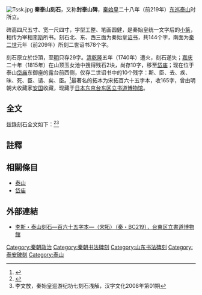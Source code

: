 [[File:Tssk.jpg|thumb]]
'''秦泰山刻石'''，又称'''封泰山碑'''，[[秦始皇|秦始皇]]二十八年（前219年）[[东巡|东巡]][[泰山|泰山]]时所立。

碑高四尺五寸、宽一尺四寸，字型工整、笔画圆健，是秦始皇统一文字后的[[小篆|小篆]]，相传为宰相[[李斯|李斯]]所书。刻石北、东、西三面为秦始皇[[诏书|诏书]]，共144个字，南面为[[秦二世|秦二世]]元年（前209年）所刻二世诏书78个字。

刻石原立於岱頂，至[[明朝|明]]只存29字。[[清朝|清]][[乾隆|乾隆]]五年（1740年）遭火，刻石遂失；[[嘉庆|嘉庆]]二十年（1815年）在山顶玉女池中搜得残石2块，尚存10字，移至[[岱庙|岱庙]]；现在位于泰山[[岱庙|岱庙]]东御座的露台前西侧，仅存二世诏书中的10个残字：斯、臣、去、疾、昧、死、臣、请、矣、臣。<ref>{{Cite web|title=现代拓“秦泰山刻石”拓片，岱廟官方網站|url=http://www.daimiao.cn/contents/88/5528.html|accessdate=2010-07-24|author=|date=|format=|publisher=|language=|archiveurl=|archivedate=|deadurl=no}}</ref>最著名的拓本为宋拓百六十五字本，收165字，曾由明朝大收藏家[[安国（明朝收藏家）|安国]]收藏，现藏于[[日本|日本]][[东京|东京]][[台东区立书道博物馆|台东区立书道博物馆]]。

==全文==
兹錄刻石全文如下：<ref>{{Cite web |url=http://homepage3.nifty.com/brush-art/J1040.html |title=泰山刻石 - 全文の釈文・概要，鎌田舜英の書の展示室 |accessdate=2010-07-24 |archive-date=2009-08-28 |archive-url=https://web.archive.org/web/20090828145739/http://homepage3.nifty.com/brush-art/J1040.html |dead-url=no }}</ref><ref>李文放，秦始皇巡游纪功七刻石浅解，汉字文化2008年第01期</ref>
{{引用|[[秦始皇|皇帝]]臨立，作制明法，臣下修飭。廿有六年，初-{并}-天下，罔不賓服。寴𨊩遠黎，登茲泰山，周覽東極。從臣思迹，本原事業，祗誦功德。治道運行，者產得宜，皆有法式。大義箸明，陲于後嗣，順承勿革。<br><br>皇帝躬聽，既平天下，不懈於治。夙興夜寐，建設長利，專隆教誨。訓經宣達，遠近畢理，咸承聖志。貴賤分明，男女體順，慎遵職事。昭隔內外，靡不清凈，施于昆嗣。化及無窮，遵奉遺詔，永承重戒。<br><br>[[秦二世|皇帝]]曰：“金石刻盡[[始皇帝|始皇帝]]所爲也，今襲號而金石刻辭不稱[[始皇帝|始皇帝]]。其於久遠也，如後嗣爲之者，不稱成功盛德。”丞相臣[[李斯|斯]]、臣[[馮去疾|去疾]]、[[御史夫|御史夫]]臣[[御史夫德|德]]昧死言：“臣請具刻詔書，金石刻因明白矣。”臣昧死請。制曰：“可。”}}

==註釋==

{{Reflist|2}}

==相關條目==
{{wikisource|泰山刻石}}
*[[泰山|泰山]]
*[[岱庙|岱庙]]

==外部連結==
*[http://www.taitocity.net/taito/shodou/shodou_exhibit/shodou_exhibit1.html 李斯・泰山刻石―百六十五字本―（宋拓）（秦・BC219），台東区立書道博物館] {{Wayback|url=http://www.taitocity.net/taito/shodou/shodou_exhibit/shodou_exhibit1.html |date=20100628043504 }}

[[Category:秦朝政治|Category:秦朝政治]]
[[Category:秦朝书法碑刻|Category:秦朝书法碑刻]]
[[Category:山东书法碑刻|Category:山东书法碑刻]]
[[Category:泰安碑刻|Category:泰安碑刻]]
[[Category:泰山|Category:泰山]]
